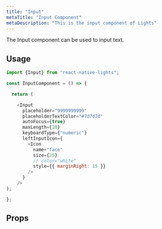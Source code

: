 ```yaml
---
title: "Input"
metaTitle: "Input Component"
metaDescription: "This is the input component of Lights"
---
```



The Input component can be used to input text.

<Images src={inputsImg} />

## Usage

```javascript
import {Input} from "react-native-lights";

const InputComponent = () => {

  return (

    <Input
      placeholder="9999999999"
      placeholderTextColor="#7d7d7d"
      autoFocus={true}
      maxLength={10}
      keyboardType={"numeric"}
      leftInputIcon={
        <Icon
          name="face"
          size={25}
          // color="white"
          style={{ marginRight: 15 }}
        />
      }
    />
);

};
```

## Props

<Table data={cardData.input} />

<br />

<!-- ## Live Editing example

```javascript react-live=true
<button className={"btn btn-default"}>Change my text</button>
``` -->
